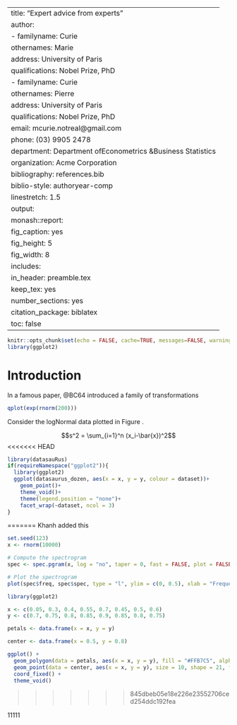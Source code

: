 

---
title: "Expert advice from experts"
author:
- familyname: Curie
  othernames: Marie
  address: University of Paris
  qualifications: Nobel Prize, PhD
- familyname: Curie
  othernames: Pierre
  address: University of Paris
  qualifications: Nobel Prize, PhD
email: mcurie.notreal@gmail.com
phone: (03) 9905 2478
department: Department of\newline Econometrics &\newline Business Statistics
organization: Acme Corporation
bibliography: references.bib
biblio-style: authoryear-comp
linestretch: 1.5
output:
  monash::report:
    fig_caption: yes
    fig_height: 5
    fig_width: 8
    includes:
      in_header: preamble.tex
    keep_tex: yes
    number_sections: yes
    citation_package: biblatex
    toc: false
---

```r
knitr::opts_chunk$set(echo = FALSE, cache=TRUE, messages=FALSE, warning=FALSE)
library(ggplot2)
```


# Introduction

In a famous paper, @BC64 introduced a family of transformations \dots

```r
qplot(exp(rnorm(200)))
```

Consider the logNormal data plotted in Figure \ref{fig:histogram}.

$$s^2 = \sum_{i=1}^n (x_i-\bar{x})^2$$
<<<<<<< HEAD
```r
library(datasauRus)
if(requireNamespace("ggplot2")){
  library(ggplot2)
  ggplot(datasaurus_dozen, aes(x = x, y = y, colour = dataset))+
    geom_point()+
    theme_void()+
    theme(legend.position = "none")+
    facet_wrap(~dataset, ncol = 3)
}
```

=======
Khanh added this
```r
set.seed(123)
x <- rnorm(10000)

# Compute the spectrogram
spec <- spec.pgram(x, log = "no", taper = 0, fast = FALSE, plot = FALSE)

# Plot the spectrogram
plot(spec$freq, spec$spec, type = "l", ylim = c(0, 0.5), xlab = "Frequency (Hz)", ylab = "Power")
```

```r
library(ggplot2)
```

```r
x <- c(0.05, 0.3, 0.4, 0.55, 0.7, 0.45, 0.5, 0.6)
y <- c(0.7, 0.75, 0.8, 0.85, 0.9, 0.85, 0.8, 0.75)

petals <- data.frame(x = x, y = y)

center <- data.frame(x = 0.5, y = 0.8)

ggplot() +
  geom_polygon(data = petals, aes(x = x, y = y), fill = "#FFB7C5", alpha = 0.5) +
  geom_point(data = center, aes(x = x, y = y), size = 10, shape = 21, fill = "#FF69B4") +
  coord_fixed() +
  theme_void()
```
>>>>>>> 845dbeb05e18e226e23552706ced254ddc192fea

11111
